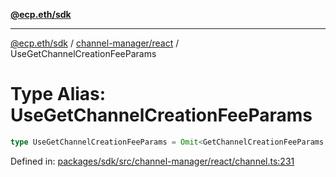 [**@ecp.eth/sdk**](../../../index.mdx)

***

[@ecp.eth/sdk](/sdk-reference/index.mdx) / [channel-manager/react](/sdk-reference/channel-manager/react/index.mdx) / UseGetChannelCreationFeeParams

# Type Alias: UseGetChannelCreationFeeParams

```ts
type UseGetChannelCreationFeeParams = Omit<GetChannelCreationFeeParams, "readContract">;
```

Defined in: [packages/sdk/src/channel-manager/react/channel.ts:231](https://github.com/ecp-eth/comments-monorepo/blob/main/packages/sdk/src/channel-manager/react/channel.ts#L231)
